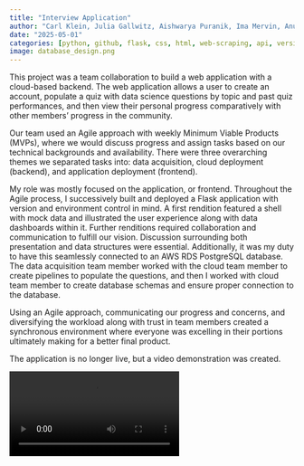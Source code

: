 ```yaml
---
title: "Interview Application"
author: "Carl Klein, Julia Gallwitz, Aishwarya Puranik, Ima Mervin, Anuj Hundia"
date: "2025-05-01"
categories: [python, github, flask, css, html, web-scraping, api, version-control, cloud, trello, aws, sql, pgadmin, deployment]
image: database_design.png
---
```


This project was a team collaboration to build a web application with a cloud-based backend. The web application allows a user to create an account, populate a quiz with data science questions by topic and past quiz performances, and then view their personal progress comparatively with other members' progress in the community.

Our team used an Agile approach with weekly Minimum Viable Products (MVPs), where we would discuss progress and assign tasks based on our technical backgrounds and availability. There were three overarching themes we separated tasks into: data acquisition, cloud deployment (backend), and application deployment (frontend).

My role was mostly focused on the application, or frontend. Throughout the Agile process, I successively built and deployed a Flask application with version and environment control in mind. A first rendition featured a shell with mock data and illustrated the user experience along with data dashboards within it. Further renditions required collaboration and communication to fulfill our vision. Discussion surrounding both presentation and data structures were essential. Additionally, it was my duty to have this seamlessly connected to an AWS RDS PostgreSQL database. The data acquisition team member worked with the cloud team member to create pipelines to populate the questions, and then I worked with cloud team member to create database schemas and ensure proper connection to the database.

Using an Agile approach, communicating our progress and concerns, and diversifying the workload along with trust in team members created a synchronous environment where everyone was excelling in their portions ultimately making for a better final product.

The application is no longer live, but a video demonstration was created.

![](interview_tool_demo.mp4)
